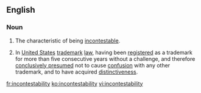 ==English==
===Noun===
{{en-noun|incontestabilities}}
# The characteristic of being [[incontestable]].
# {{legal}} In [[United States]] [[trademark]] [[law]], having been [[registered]] as a trademark for more than five consecutive years without a challenge, and therefore [[conclusively presumed]] not to cause [[confusion]] with any other trademark, and to have acquired [[distinctiveness]].

[[fr:incontestability]]
[[ko:incontestability]]
[[vi:incontestability]]
